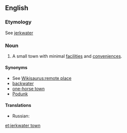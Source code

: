 ==English==
{{rfc}}

===Etymology===
See [[jerkwater]]

===Noun===
{{en-noun|sg=[[jerkwater]] [[town]]}}

# A small town with minimal [[facility|facilities]] and [[convenience]]s.

====Synonyms====
* See [[Wikisaurus:remote place]]
* [[backwater]]
* [[one-horse town]]
* [[Podunk]]

====Translations====
{{trans-top}}
* Russian: {{t-|ru|захолустный городишко|sc=Cyrl}}
{{trans-mid}}
{{trans-bottom}}

[[et:jerkwater town]]